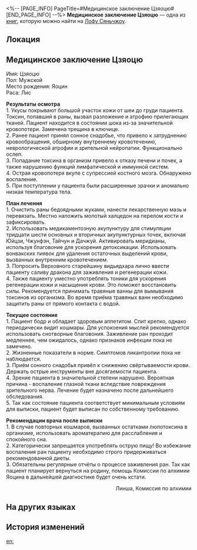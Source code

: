 <%-- [PAGE_INFO]
PageTitle=#Медицинское заключение Цзяоцю#
[END_PAGE_INFO] --%>
{{Дополнить}}
{{Книга Инфобокс
|id           = 398
|Название     = 
|Изображение  = Иконка письма.png
|Мир          = Лофу Сяньчжоу
|Томов        = 1
|Автор        = <!--нужно добавить-->
|Описание     = Заключение о физическом состоянии стратега Яоцина, Цзяоцю.
|Том1         = {{tx}}
|Источник1    = {{tx|Отсутствует источник}}
|Персонажи    = 
|Фракции      = 
}}
'''Медицинское заключение Цзяоцю''' — одна из [[Книги|книг]], которую можно найти на [[Лофу Сяньчжоу]].

==Локация==
{{Отметка карты|<!--название карты-->|<!--id отметки-->}}

==Медицинское заключение Цзяоцю==
Имя: Цзяоцю<br />
Пол: Мужской<br />
Место рождения: Яоцин<br />
Раса: Лис

'''Результаты осмотра'''<br />
1. Укусы покрывают большой участок кожи от шеи до груди пациента. Токсин, попавший в раны, вызвал разложение и атрофию прилегающих тканей. Пациент находится в состоянии шока из-за значительной кровопотери. Замечена трещина в ключице.<br />
2. Ранее пациент принял сонное снадобье, что привело к затруднению кровообращения, обширному внутреннему кровотечению, неврологической атрофии и зрительной нейропатии. Функционально ослеп.<br />
3. Попадание токсина в организм привело к отказу печени и почек, а также нарушению функций лимфатической и иммунной систем.<br />
4. Острая кровопотеря вкупе с супрессией костного мозга. Обнаружено воспаление.<br />
5. При поступлении у пациента были расширенные зрачки и аномально низкая температура тела.

'''План лечения'''<br />
1. Очистить раны бедоядными жуками, нанести лекарственную мазь и перевязать. Местно наложить молотый халцедон на перелом кости и зафиксировать.<br />
2. Использовать медикаментозную акупунктуру для стимуляции тридцати шести основных и вторичных акупунктурных точек, включая Юйцзи, Чжунфэн, Тайчун и Дачжуй. Активировать меридианы, используя благовоние для ускорения детоксикации. Использовать вонвакских пиявок для удаления остаточных выделений крови, вызванных внутренним кровотечением.<br />
3. Попросить Верховного старейшину видьядхара лично ввести пациенту саливу дракона для заживления и регенерации кожи.<br />
4. Также пациенту уместно употреблять тоники для ускорения регенерации кожи и насыщения крови. Это поможет восстановить силы. Рекомендуется принимать травяные ванны для вымывания токсинов из организма. Во время приёма травяных ванн необходимо защитить раны от прямого контакта с водой.


'''Текущее состояние'''<br />
1. Пациент бодр и обладает здоровым аппетитом. Спит крепко, однако периодически видит кошмары. Для успокоения мыслей рекомендуется использовать снотворные благовония. Заживление ран проходит медленнее, чем ожидалось, однако признаков инфекции пока не замечено.<br />
2. Жизненные показатели в норме. Симптомов ликантропии пока не наблюдается.<br />
3. Приём сонного снадобья привёл к снижению свёртываемости крови. Держать острые инструменты вне досягаемости пациента.<br />
4. Зрение пациента в значительной степени нарушено. Вероятная причина - воспаление глазной ткани вследствие повреждения зрительного нерва. Лечение будет назначено после дальнейшего обследования.<br />
5. Так как состояние пациента соответствует минимальным условиям для выписки, пациент будет выписан по собственному требованию.

'''Рекомендации врача после выписки'''<br />
1. В случае повторных кошмаров, вызванных остатками люпотоксина в организме, использовать ароматерапию для расслабления и спокойного сна.<br />
2. Категорически запрещается употреблять острую пищу! Во избежание воспаления ран пациенту необходимо строго придерживаться рекомендованной диеты.<br />
3. Обязательны регулярные отчёты о процессе заживления ран. Так как пациент планирует вернуться на родину, помощь Комиссии по алхимии Яоцина в дальнейшей диагностике будет очень кстати.


<div align="right">Линша, Комиссия по алхимии</div>

==На других языках==
{{На других языках
|en   = Jiaoqiu's Follow-Up Medical Report
|zhs  = 椒丘的复诊报告书
|zht  = 椒丘的複診報告書
|ja   = 椒丘の再診報告書
|ko   = 초구의 재진 보고서
|es   = Informe médico de Jiaoqiu
|fr   = Suivi du rapport médical de Jiaoqiu
|ru   = Медицинское заключение Цзяоцю
|th   = เวชระเบียนของ Jiaoqiu
|vi   = Báo Cáo Tái Khám Của Jiaoqiu
|de   = Jiaoqius medizinischer Bericht
|id   = Laporan Pemeriksaan Lanjutan Jiaoqiu
|pt   = Relatório de Acompanhamento Médico de Jiaoqiu
}}

==История изменений==
{{История изменений|3.5}}

[[en:]]